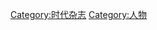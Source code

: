 {{catmore}}
{{Commonscat|Time magazine Persons of the Year}}

[[Category:时代杂志|Category:时代杂志]]
[[Category:人物|Category:人物]]